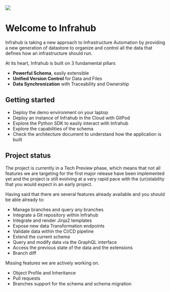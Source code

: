 ![](./media/Infrahub-horizontal.svg)

# Welcome to Infrahub

Infrahub is taking a new approach to Infrastructure Automation by providing a new generation of datastore to organize and control all the data that defines how an infrastructure should run.

At its heart, Infrahub is built on 3 fundamental pillars

- **Powerful Schema**, easily extensible
- **Unified Version Control** for Data and Files
- **Data Synchronization** with Traceability and Ownership

## Getting started

- Deploy the demo environment on your laptop
- Deploy an instance of Infrahub in the Cloud with GitPod
- Explore the Python SDK to easily interact with Infrahub
- Explore the capabilities of the schema
- Check the architecture document to understand how the application is built

## Project status

The project is currently in a Tech Preview phase, which means that not all features we are targeting for the first major release have been implemented yet and the project is still evolving at a very rapid pace with the (un)stability that you would expect in an early project.

Having said that there are several features already available and you should be able already to:

- Manage branches and query any branches
- Integrate a Git repository within Infrahub
- Integrate and render Jinja2 templates
- Expose new data Transformation endpoints
- Validate data within the CI/CD pipeline
- Extend the current schema
- Query and modify data via the GraphQL interface
- Access the previous state of the data and the extensions
- Branch diff

Missing features we are actively working on.

- Object Profile and Inheritance
- Pull requests
- Branches support for the schema and schema migration
